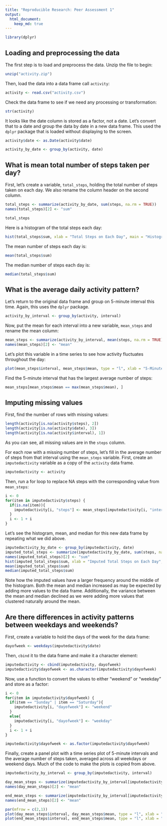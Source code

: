 ```yaml
---
title: "Reproducible Research: Peer Assessment 1"
output: 
  html_document:
    keep_md: true
---
```


```r
library(dplyr)
```

## Loading and preprocessing the data

The first step is to load and preprocess the data.  Unzip the file to begin:

```r
unzip("activity.zip")
```

Then, load the data into a data frame call `activity`:

```r
activity <- read.csv("activity.csv")
```

Check the data frame to see if we need any processing or transformation:

```r
str(activity)
```

It looks like the date column is stored as a factor, not a date.  Let's convert that to a date and group the data by date in a new data frame.  This used the `dplyr` package that is loaded without displaying to the screen.

```r
activity$date <- as.Date(activity$date)

activity_by_date <- group_by(activity, date)
```

## What is mean total number of steps taken per day?

First, let's create a variable, `total_steps`,  holding the total number of steps taken on each day.  We also rename the column header on the second column.

```r
total_steps <- summarize(activity_by_date, sum(steps, na.rm = TRUE))
names(total_steps)[2] <- "sum"

total_steps
```

Here is a histogram of the total steps each day:

```r
hist(total_steps$sum, xlab = "Total Steps on Each Day", main = "Histogram of Total Steps on Each Day")
```

The mean number of steps each day is:

```r
mean(total_steps$sum)
```

The median number of steps each day is:

```r
median(total_steps$sum)
```

## What is the average daily activity pattern?

Let's return to the original data frame and group on 5-minute interval this time.  Again, this uses the `dplyr` package.

```r
activity_by_interval <- group_by(activity, interval)
```

Now, put the mean for each interval into a new variable, `mean_steps` and rename the mean column:

```r
mean_steps <- summarize(activity_by_interval, mean(steps, na.rm = TRUE))
names(mean_steps)[2] <- "mean"
```

Let's plot this variable in a time series to see how activity fluctuates throughout the day:

```r
plot(mean_steps$interval, mean_steps$mean, type = "l", xlab = "5-Minute Interval", ylab = "Mean Number of Steps Across All Days", main = "Mean Number of Steps at 5-Minute Intervals")
```

Find the 5-minute interval that has the largest average number of steps:

```r
mean_steps[mean_steps$mean == max(mean_steps$mean), ]
```

## Imputing missing values

First, find the number of rows with missing values:

```r
length(activity[is.na(activity$steps), 2])
length(activity[is.na(activity$date), 3])
length(activity[is.na(activity$interval), 1])
```

As you can see, all missing values are in the `steps` column.

For each row with a missing number of steps, let's fill in the average number of steps from that interval using the `mean_steps` variable.  First, create an `imputedactivity` variable as a copy of the `activity` data frame.

```r
imputedactivity <- activity
```

Then, run a for loop to replace NA steps with the corresponding value from `mean_steps`:

```r
i <- 0
for(item in imputedactivity$steps) {
  if(is.na(item)){
    imputedactivity[i, "steps"] <- mean_steps[imputedactivity[i, "interval"] == mean_steps$interval, 2]
  }
  i <- 1 + i
}
```

Let's see the histogram, mean, and median for this new data frame by repeating what we did above.

```r
imputedactivity_by_date <- group_by(imputedactivity, date)
imputed_total_steps <- summarize(imputedactivity_by_date, sum(steps, na.rm = TRUE))
names(imputed_total_steps)[2] <- "sum"
hist(imputed_total_steps$sum, xlab = "Imputed Total Steps on Each Day", main = "Histogram of Imputed Total Steps on Each Day")
mean(imputed_total_steps$sum)
median(imputed_total_steps$sum)
```

Note how the imputed values have a larger frequency around the middle of the histogram.  Both the mean and median increased as may be expected by adding more values to the data frame.  Additionally, the variance between the mean and median declined as we were adding more values that clustered naturally around the mean.

## Are there differences in activity patterns between weekdays and weekends?

First, create a variable to hold the days of the week for the data frame:

```r
dayofweek <- weekdays(imputedactivity$date)
```

Then, `cbind` it to the data frame and make it a character element:

```r
imputedactivity <- cbind(imputedactivity, dayofweek)
imputedactivity$dayofweek <- as.character(imputedactivity$dayofweek)
```

Now, use a function to convert the values to either "weekend" or "weekday" and store as a factor:

```r
i <- 0
for(item in imputedactivity$dayofweek) {
  if(item == "Sunday" | item == "Saturday"){
    imputedactivity[i, "dayofweek"] <- "weekend"
  }
  else{
    imputedactivity[i, "dayofweek"] <- "weekday"
  }
  i <- 1 + i
}

imputedactivity$dayofweek <- as.factor(imputedactivity$dayofweek)
```

Finally, create a panel plot with a time series plot of 5-minute intervals and the average number of steps taken, averaged across all weekdays or weekend days.  Much of the code to make the plots is copied from above.

```r
imputedactivity_by_interval <- group_by(imputedactivity, interval)

day_mean_steps <- summarize(imputedactivity_by_interval[imputedactivity_by_interval$dayofweek == "weekday", ], mean(steps, na.rm = TRUE))
names(day_mean_steps)[2] <- "mean"

end_mean_steps <- summarize(imputedactivity_by_interval[imputedactivity_by_interval$dayofweek == "weekend", ], mean(steps, na.rm = TRUE))
names(end_mean_steps)[2] <- "mean"

par(mfrow = c(2,1))
plot(day_mean_steps$interval, day_mean_steps$mean, type = "l", xlab = "5-Minute Interval", ylab = "Mean Number of Steps Across All Weekdays", main = "Mean Number of Steps at 5-Minute Intervals for Weekdays")
plot(end_mean_steps$interval, end_mean_steps$mean, type = "l", xlab = "5-Minute Interval", ylab = "Mean Number of Steps Across All Weekend Days", main = "Mean Number of Steps at 5-Minute Intervals for Weekends")
```
